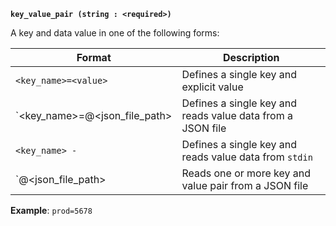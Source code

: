<a id="kv-arg-key_value_pair" />

**`key_value_pair (string : <required>)`**

A key and data value in one of the following forms:

Format                        | Description
----------------------------- | -----------
`<key_name>=<value>`          | Defines a single key and explicit value
`<key_name>=@<json_file_path> | Defines a single key and reads value data from a JSON file
`<key_name> -`                | Defines a single key and reads value data from `stdin`
`@<json_file_path>            | Reads one or more key and value pair from a JSON file


**Example**: `prod=5678`
